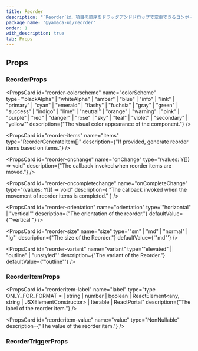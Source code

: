 ```yaml
---
title: Reorder
description: "`Reorder`は、項目の順序をドラッグアンドドロップで変更できるコンポーネントです。"
package_name: "@yamada-ui/reorder"
order: 1
with_description: true
tab: Props
---
```


## Props

### ReorderProps

<PropsCard id="reorder-about" name="about" type="string" />

<PropsCard id="reorder-accesskey" name="accessKey" type="string" />

<PropsCard
  id="reorder-aria-activedescendant"
  name="aria-activedescendant"
  type="string"
/>

<PropsCard id="reorder-aria-atomic" name="aria-atomic" type="Booleanish" />

<PropsCard
  id="reorder-aria-autocomplete"
  name="aria-autocomplete"
  type='"none" | "list" | "inline" | "both"'
/>

<PropsCard
  id="reorder-aria-braillelabel"
  name="aria-braillelabel"
  type="string"
/>

<PropsCard
  id="reorder-aria-brailleroledescription"
  name="aria-brailleroledescription"
  type="string"
/>

<PropsCard id="reorder-aria-busy" name="aria-busy" type="Booleanish" />

<PropsCard
  id="reorder-aria-checked"
  name="aria-checked"
  type='boolean | "true" | "false" | "mixed"'
/>

<PropsCard id="reorder-aria-colcount" name="aria-colcount" type="number" />

<PropsCard id="reorder-aria-colindex" name="aria-colindex" type="number" />

<PropsCard
  id="reorder-aria-colindextext"
  name="aria-colindextext"
  type="string"
/>

<PropsCard id="reorder-aria-colspan" name="aria-colspan" type="number" />

<PropsCard id="reorder-aria-controls" name="aria-controls" type="string" />

<PropsCard
  id="reorder-aria-current"
  name="aria-current"
  type='type ONLY_FOR_FORMAT =
  | boolean
  | "page"
  | "true"
  | "false"
  | "step"
  | "location"
  | "date"
  | "time"'
/>

<PropsCard
  id="reorder-aria-describedby"
  name="aria-describedby"
  type="string"
/>

<PropsCard
  id="reorder-aria-description"
  name="aria-description"
  type="string"
/>

<PropsCard id="reorder-aria-details" name="aria-details" type="string" />

<PropsCard id="reorder-aria-disabled" name="aria-disabled" type="Booleanish" />

<PropsCard
  id="reorder-aria-dropeffect"
  name="aria-dropeffect"
  type='"none" | "link" | "copy" | "execute" | "move" | "popup"'
/>

<PropsCard
  id="reorder-aria-errormessage"
  name="aria-errormessage"
  type="string"
/>

<PropsCard id="reorder-aria-expanded" name="aria-expanded" type="Booleanish" />

<PropsCard id="reorder-aria-flowto" name="aria-flowto" type="string" />

<PropsCard id="reorder-aria-grabbed" name="aria-grabbed" type="Booleanish" />

<PropsCard
  id="reorder-aria-haspopup"
  name="aria-haspopup"
  type='type ONLY_FOR_FORMAT =
  | boolean
  | "grid"
  | "true"
  | "false"
  | "dialog"
  | "listbox"
  | "menu"
  | "tree"'
/>

<PropsCard id="reorder-aria-hidden" name="aria-hidden" type="Booleanish" />

<PropsCard
  id="reorder-aria-invalid"
  name="aria-invalid"
  type='boolean | "true" | "false" | "grammar" | "spelling"'
/>

<PropsCard
  id="reorder-aria-keyshortcuts"
  name="aria-keyshortcuts"
  type="string"
/>

<PropsCard id="reorder-aria-label" name="aria-label" type="string" />

<PropsCard id="reorder-aria-labelledby" name="aria-labelledby" type="string" />

<PropsCard id="reorder-aria-level" name="aria-level" type="number" />

<PropsCard
  id="reorder-aria-live"
  name="aria-live"
  type='"off" | "assertive" | "polite"'
/>

<PropsCard id="reorder-aria-modal" name="aria-modal" type="Booleanish" />

<PropsCard
  id="reorder-aria-multiline"
  name="aria-multiline"
  type="Booleanish"
/>

<PropsCard
  id="reorder-aria-multiselectable"
  name="aria-multiselectable"
  type="Booleanish"
/>

<PropsCard
  id="reorder-aria-orientation"
  name="aria-orientation"
  type='"horizontal" | "vertical"'
/>

<PropsCard id="reorder-aria-owns" name="aria-owns" type="string" />

<PropsCard
  id="reorder-aria-placeholder"
  name="aria-placeholder"
  type="string"
/>

<PropsCard id="reorder-aria-posinset" name="aria-posinset" type="number" />

<PropsCard
  id="reorder-aria-pressed"
  name="aria-pressed"
  type='boolean | "true" | "false" | "mixed"'
/>

<PropsCard id="reorder-aria-readonly" name="aria-readonly" type="Booleanish" />

<PropsCard
  id="reorder-aria-relevant"
  name="aria-relevant"
  type='type ONLY_FOR_FORMAT =
  | "all"
  | "text"
  | "additions"
  | "additions removals"
  | "additions text"
  | "removals"
  | "removals additions"
  | "removals text"
  | "text additions"
  | "text removals"'
/>

<PropsCard id="reorder-aria-required" name="aria-required" type="Booleanish" />

<PropsCard
  id="reorder-aria-roledescription"
  name="aria-roledescription"
  type="string"
/>

<PropsCard id="reorder-aria-rowcount" name="aria-rowcount" type="number" />

<PropsCard id="reorder-aria-rowindex" name="aria-rowindex" type="number" />

<PropsCard
  id="reorder-aria-rowindextext"
  name="aria-rowindextext"
  type="string"
/>

<PropsCard id="reorder-aria-rowspan" name="aria-rowspan" type="number" />

<PropsCard id="reorder-aria-selected" name="aria-selected" type="Booleanish" />

<PropsCard id="reorder-aria-setsize" name="aria-setsize" type="number" />

<PropsCard
  id="reorder-aria-sort"
  name="aria-sort"
  type='"none" | "ascending" | "descending" | "other"'
/>

<PropsCard id="reorder-aria-valuemax" name="aria-valuemax" type="number" />

<PropsCard id="reorder-aria-valuemin" name="aria-valuemin" type="number" />

<PropsCard id="reorder-aria-valuenow" name="aria-valuenow" type="number" />

<PropsCard id="reorder-aria-valuetext" name="aria-valuetext" type="string" />

<PropsCard
  id="reorder-autocapitalize"
  name="autoCapitalize"
  type='type ONLY_FOR_FORMAT =
  | "off"
  | "none"
  | "on"
  | "sentences"
  | "words"
  | "characters"
  | (string & {})'
/>

<PropsCard id="reorder-autocorrect" name="autoCorrect" type="string" />

<PropsCard id="reorder-autofocus" name="autoFocus" type="boolean" />

<PropsCard id="reorder-autosave" name="autoSave" type="string" />

<PropsCard id="reorder-classname" name="className" type="string" />

<PropsCard id="reorder-color" name="color" type="string" />

<PropsCard
  id="reorder-colorscheme"
  name="colorScheme"
  type='"blackAlpha" | "whiteAlpha" | "amber" | "blue" | "info" | "link" | "primary" | "cyan" | "emerald" | "flashy" | "fuchsia" | "gray" | "green" | "success" | "indigo" | "lime" | "neutral" | "orange" | "warning" | "pink" | "purple" | "red" | "danger" | "rose" | "sky" | "teal" | "violet" | "secondary" | "yellow"'
  description={"The visual color appearance of the component."}
/>

<PropsCard id="reorder-content" name="content" type="string" />

<PropsCard
  id="reorder-contenteditable"
  name="contentEditable"
  type='"inherit" | Booleanish | "plaintext-only"'
/>

<PropsCard id="reorder-contextmenu" name="contextMenu" type="string" />

<PropsCard
  id="reorder-dangerouslysetinnerhtml"
  name="dangerouslySetInnerHTML"
  type="{ __html: string | TrustedHTML }"
/>

<PropsCard id="reorder-datatype" name="datatype" type="string" />

<PropsCard id="reorder-defaultchecked" name="defaultChecked" type="boolean" />

<PropsCard
  id="reorder-defaultvalue"
  name="defaultValue"
  type="string | number | readonly string[]"
/>

<PropsCard id="reorder-dir" name="dir" type="string" />

<PropsCard id="reorder-draggable" name="draggable" type="Booleanish" />

<PropsCard
  id="reorder-enterkeyhint"
  name="enterKeyHint"
  type='type ONLY_FOR_FORMAT =
  | "enter"
  | "done"
  | "go"
  | "next"
  | "previous"
  | "search"
  | "send"'
/>

<PropsCard id="reorder-hidden" name="hidden" type="boolean" />

<PropsCard id="reorder-id" name="id" type="string" />

<PropsCard id="reorder-inlist" name="inlist" type="any" />

<PropsCard
  id="reorder-inputmode"
  name="inputMode"
  type='type ONLY_FOR_FORMAT =
  | "text"
  | "none"
  | "search"
  | "tel"
  | "url"
  | "email"
  | "numeric"
  | "decimal"'
/>

<PropsCard id="reorder-is" name="is" type="string" />

<PropsCard id="reorder-itemid" name="itemID" type="string" />

<PropsCard id="reorder-itemprop" name="itemProp" type="string" />

<PropsCard id="reorder-itemref" name="itemRef" type="string" />

<PropsCard
  id="reorder-items"
  name="items"
  type="ReorderGenerateItem<string>[]"
  description={"If provided, generate reorder items based on items."}
/>

<PropsCard id="reorder-itemscope" name="itemScope" type="boolean" />

<PropsCard id="reorder-itemtype" name="itemType" type="string" />

<PropsCard id="reorder-key" name="key" type="Key" />

<PropsCard id="reorder-lang" name="lang" type="string" />

<PropsCard id="reorder-nonce" name="nonce" type="string" />

<PropsCard
  id="reorder-onabort"
  name="onAbort"
  type="ReactEventHandler<HTMLUListElement>"
/>

<PropsCard
  id="reorder-onabortcapture"
  name="onAbortCapture"
  type="ReactEventHandler<HTMLUListElement>"
/>

<PropsCard
  id="reorder-onanimationend"
  name="onAnimationEnd"
  type="AnimationEventHandler<HTMLUListElement>"
/>

<PropsCard
  id="reorder-onanimationendcapture"
  name="onAnimationEndCapture"
  type="AnimationEventHandler<HTMLUListElement>"
/>

<PropsCard
  id="reorder-onanimationiteration"
  name="onAnimationIteration"
  type="AnimationEventHandler<HTMLUListElement>"
/>

<PropsCard
  id="reorder-onanimationiterationcapture"
  name="onAnimationIterationCapture"
  type="AnimationEventHandler<HTMLUListElement>"
/>

<PropsCard
  id="reorder-onanimationstartcapture"
  name="onAnimationStartCapture"
  type="AnimationEventHandler<HTMLUListElement>"
/>

<PropsCard
  id="reorder-onauxclick"
  name="onAuxClick"
  type="MouseEventHandler<HTMLUListElement>"
/>

<PropsCard
  id="reorder-onauxclickcapture"
  name="onAuxClickCapture"
  type="MouseEventHandler<HTMLUListElement>"
/>

<PropsCard
  id="reorder-onbeforeinput"
  name="onBeforeInput"
  type="FormEventHandler<HTMLUListElement>"
/>

<PropsCard
  id="reorder-onbeforeinputcapture"
  name="onBeforeInputCapture"
  type="FormEventHandler<HTMLUListElement>"
/>

<PropsCard
  id="reorder-onblur"
  name="onBlur"
  type="FocusEventHandler<HTMLUListElement>"
/>

<PropsCard
  id="reorder-onblurcapture"
  name="onBlurCapture"
  type="FocusEventHandler<HTMLUListElement>"
/>

<PropsCard
  id="reorder-oncanplay"
  name="onCanPlay"
  type="ReactEventHandler<HTMLUListElement>"
/>

<PropsCard
  id="reorder-oncanplaycapture"
  name="onCanPlayCapture"
  type="ReactEventHandler<HTMLUListElement>"
/>

<PropsCard
  id="reorder-oncanplaythrough"
  name="onCanPlayThrough"
  type="ReactEventHandler<HTMLUListElement>"
/>

<PropsCard
  id="reorder-oncanplaythroughcapture"
  name="onCanPlayThroughCapture"
  type="ReactEventHandler<HTMLUListElement>"
/>

<PropsCard
  id="reorder-onchange"
  name="onChange"
  type="(values: Y[]) => void"
  description={"The callback invoked when reorder items are moved."}
/>

<PropsCard
  id="reorder-onchangecapture"
  name="onChangeCapture"
  type="FormEventHandler<HTMLUListElement>"
/>

<PropsCard
  id="reorder-onclick"
  name="onClick"
  type="MouseEventHandler<HTMLUListElement>"
/>

<PropsCard
  id="reorder-onclickcapture"
  name="onClickCapture"
  type="MouseEventHandler<HTMLUListElement>"
/>

<PropsCard
  id="reorder-oncompletechange"
  name="onCompleteChange"
  type="(values: Y[]) => void"
  description={
    "The callback invoked when the movement of reorder items is completed."
  }
/>

<PropsCard
  id="reorder-oncompositionend"
  name="onCompositionEnd"
  type="CompositionEventHandler<HTMLUListElement>"
/>

<PropsCard
  id="reorder-oncompositionendcapture"
  name="onCompositionEndCapture"
  type="CompositionEventHandler<HTMLUListElement>"
/>

<PropsCard
  id="reorder-oncompositionstart"
  name="onCompositionStart"
  type="CompositionEventHandler<HTMLUListElement>"
/>

<PropsCard
  id="reorder-oncompositionstartcapture"
  name="onCompositionStartCapture"
  type="CompositionEventHandler<HTMLUListElement>"
/>

<PropsCard
  id="reorder-oncompositionupdate"
  name="onCompositionUpdate"
  type="CompositionEventHandler<HTMLUListElement>"
/>

<PropsCard
  id="reorder-oncompositionupdatecapture"
  name="onCompositionUpdateCapture"
  type="CompositionEventHandler<HTMLUListElement>"
/>

<PropsCard
  id="reorder-oncontextmenu"
  name="onContextMenu"
  type="MouseEventHandler<HTMLUListElement>"
/>

<PropsCard
  id="reorder-oncontextmenucapture"
  name="onContextMenuCapture"
  type="MouseEventHandler<HTMLUListElement>"
/>

<PropsCard
  id="reorder-oncopy"
  name="onCopy"
  type="ClipboardEventHandler<HTMLUListElement>"
/>

<PropsCard
  id="reorder-oncopycapture"
  name="onCopyCapture"
  type="ClipboardEventHandler<HTMLUListElement>"
/>

<PropsCard
  id="reorder-oncut"
  name="onCut"
  type="ClipboardEventHandler<HTMLUListElement>"
/>

<PropsCard
  id="reorder-oncutcapture"
  name="onCutCapture"
  type="ClipboardEventHandler<HTMLUListElement>"
/>

<PropsCard
  id="reorder-ondoubleclick"
  name="onDoubleClick"
  type="MouseEventHandler<HTMLUListElement>"
/>

<PropsCard
  id="reorder-ondoubleclickcapture"
  name="onDoubleClickCapture"
  type="MouseEventHandler<HTMLUListElement>"
/>

<PropsCard
  id="reorder-ondragcapture"
  name="onDragCapture"
  type="DragEventHandler<HTMLUListElement>"
/>

<PropsCard
  id="reorder-ondragendcapture"
  name="onDragEndCapture"
  type="DragEventHandler<HTMLUListElement>"
/>

<PropsCard
  id="reorder-ondragenter"
  name="onDragEnter"
  type="DragEventHandler<HTMLUListElement>"
/>

<PropsCard
  id="reorder-ondragentercapture"
  name="onDragEnterCapture"
  type="DragEventHandler<HTMLUListElement>"
/>

<PropsCard
  id="reorder-ondragexit"
  name="onDragExit"
  type="DragEventHandler<HTMLUListElement>"
/>

<PropsCard
  id="reorder-ondragexitcapture"
  name="onDragExitCapture"
  type="DragEventHandler<HTMLUListElement>"
/>

<PropsCard
  id="reorder-ondragleave"
  name="onDragLeave"
  type="DragEventHandler<HTMLUListElement>"
/>

<PropsCard
  id="reorder-ondragleavecapture"
  name="onDragLeaveCapture"
  type="DragEventHandler<HTMLUListElement>"
/>

<PropsCard
  id="reorder-ondragover"
  name="onDragOver"
  type="DragEventHandler<HTMLUListElement>"
/>

<PropsCard
  id="reorder-ondragovercapture"
  name="onDragOverCapture"
  type="DragEventHandler<HTMLUListElement>"
/>

<PropsCard
  id="reorder-ondragstartcapture"
  name="onDragStartCapture"
  type="DragEventHandler<HTMLUListElement>"
/>

<PropsCard
  id="reorder-ondrop"
  name="onDrop"
  type="DragEventHandler<HTMLUListElement>"
/>

<PropsCard
  id="reorder-ondropcapture"
  name="onDropCapture"
  type="DragEventHandler<HTMLUListElement>"
/>

<PropsCard
  id="reorder-ondurationchange"
  name="onDurationChange"
  type="ReactEventHandler<HTMLUListElement>"
/>

<PropsCard
  id="reorder-ondurationchangecapture"
  name="onDurationChangeCapture"
  type="ReactEventHandler<HTMLUListElement>"
/>

<PropsCard
  id="reorder-onemptied"
  name="onEmptied"
  type="ReactEventHandler<HTMLUListElement>"
/>

<PropsCard
  id="reorder-onemptiedcapture"
  name="onEmptiedCapture"
  type="ReactEventHandler<HTMLUListElement>"
/>

<PropsCard
  id="reorder-onencrypted"
  name="onEncrypted"
  type="ReactEventHandler<HTMLUListElement>"
/>

<PropsCard
  id="reorder-onencryptedcapture"
  name="onEncryptedCapture"
  type="ReactEventHandler<HTMLUListElement>"
/>

<PropsCard
  id="reorder-onended"
  name="onEnded"
  type="ReactEventHandler<HTMLUListElement>"
/>

<PropsCard
  id="reorder-onendedcapture"
  name="onEndedCapture"
  type="ReactEventHandler<HTMLUListElement>"
/>

<PropsCard
  id="reorder-onerror"
  name="onError"
  type="ReactEventHandler<HTMLUListElement>"
/>

<PropsCard
  id="reorder-onerrorcapture"
  name="onErrorCapture"
  type="ReactEventHandler<HTMLUListElement>"
/>

<PropsCard
  id="reorder-onfocus"
  name="onFocus"
  type="FocusEventHandler<HTMLUListElement>"
/>

<PropsCard
  id="reorder-onfocuscapture"
  name="onFocusCapture"
  type="FocusEventHandler<HTMLUListElement>"
/>

<PropsCard
  id="reorder-ongotpointercapture"
  name="onGotPointerCapture"
  type="PointerEventHandler<HTMLUListElement>"
/>

<PropsCard
  id="reorder-ongotpointercapturecapture"
  name="onGotPointerCaptureCapture"
  type="PointerEventHandler<HTMLUListElement>"
/>

<PropsCard
  id="reorder-oninput"
  name="onInput"
  type="FormEventHandler<HTMLUListElement>"
/>

<PropsCard
  id="reorder-oninputcapture"
  name="onInputCapture"
  type="FormEventHandler<HTMLUListElement>"
/>

<PropsCard
  id="reorder-oninvalid"
  name="onInvalid"
  type="FormEventHandler<HTMLUListElement>"
/>

<PropsCard
  id="reorder-oninvalidcapture"
  name="onInvalidCapture"
  type="FormEventHandler<HTMLUListElement>"
/>

<PropsCard
  id="reorder-onkeydown"
  name="onKeyDown"
  type="KeyboardEventHandler<HTMLUListElement>"
/>

<PropsCard
  id="reorder-onkeydowncapture"
  name="onKeyDownCapture"
  type="KeyboardEventHandler<HTMLUListElement>"
/>

<PropsCard
  id="reorder-onkeypress"
  name="onKeyPress"
  type="KeyboardEventHandler<HTMLUListElement>"
/>

<PropsCard
  id="reorder-onkeypresscapture"
  name="onKeyPressCapture"
  type="KeyboardEventHandler<HTMLUListElement>"
/>

<PropsCard
  id="reorder-onkeyup"
  name="onKeyUp"
  type="KeyboardEventHandler<HTMLUListElement>"
/>

<PropsCard
  id="reorder-onkeyupcapture"
  name="onKeyUpCapture"
  type="KeyboardEventHandler<HTMLUListElement>"
/>

<PropsCard
  id="reorder-onload"
  name="onLoad"
  type="ReactEventHandler<HTMLUListElement>"
/>

<PropsCard
  id="reorder-onloadcapture"
  name="onLoadCapture"
  type="ReactEventHandler<HTMLUListElement>"
/>

<PropsCard
  id="reorder-onloadeddata"
  name="onLoadedData"
  type="ReactEventHandler<HTMLUListElement>"
/>

<PropsCard
  id="reorder-onloadeddatacapture"
  name="onLoadedDataCapture"
  type="ReactEventHandler<HTMLUListElement>"
/>

<PropsCard
  id="reorder-onloadedmetadata"
  name="onLoadedMetadata"
  type="ReactEventHandler<HTMLUListElement>"
/>

<PropsCard
  id="reorder-onloadedmetadatacapture"
  name="onLoadedMetadataCapture"
  type="ReactEventHandler<HTMLUListElement>"
/>

<PropsCard
  id="reorder-onloadstart"
  name="onLoadStart"
  type="ReactEventHandler<HTMLUListElement>"
/>

<PropsCard
  id="reorder-onloadstartcapture"
  name="onLoadStartCapture"
  type="ReactEventHandler<HTMLUListElement>"
/>

<PropsCard
  id="reorder-onlostpointercapture"
  name="onLostPointerCapture"
  type="PointerEventHandler<HTMLUListElement>"
/>

<PropsCard
  id="reorder-onlostpointercapturecapture"
  name="onLostPointerCaptureCapture"
  type="PointerEventHandler<HTMLUListElement>"
/>

<PropsCard
  id="reorder-onmousedown"
  name="onMouseDown"
  type="MouseEventHandler<HTMLUListElement>"
/>

<PropsCard
  id="reorder-onmousedowncapture"
  name="onMouseDownCapture"
  type="MouseEventHandler<HTMLUListElement>"
/>

<PropsCard
  id="reorder-onmouseenter"
  name="onMouseEnter"
  type="MouseEventHandler<HTMLUListElement>"
/>

<PropsCard
  id="reorder-onmouseleave"
  name="onMouseLeave"
  type="MouseEventHandler<HTMLUListElement>"
/>

<PropsCard
  id="reorder-onmousemove"
  name="onMouseMove"
  type="MouseEventHandler<HTMLUListElement>"
/>

<PropsCard
  id="reorder-onmousemovecapture"
  name="onMouseMoveCapture"
  type="MouseEventHandler<HTMLUListElement>"
/>

<PropsCard
  id="reorder-onmouseout"
  name="onMouseOut"
  type="MouseEventHandler<HTMLUListElement>"
/>

<PropsCard
  id="reorder-onmouseoutcapture"
  name="onMouseOutCapture"
  type="MouseEventHandler<HTMLUListElement>"
/>

<PropsCard
  id="reorder-onmouseover"
  name="onMouseOver"
  type="MouseEventHandler<HTMLUListElement>"
/>

<PropsCard
  id="reorder-onmouseovercapture"
  name="onMouseOverCapture"
  type="MouseEventHandler<HTMLUListElement>"
/>

<PropsCard
  id="reorder-onmouseup"
  name="onMouseUp"
  type="MouseEventHandler<HTMLUListElement>"
/>

<PropsCard
  id="reorder-onmouseupcapture"
  name="onMouseUpCapture"
  type="MouseEventHandler<HTMLUListElement>"
/>

<PropsCard
  id="reorder-onpaste"
  name="onPaste"
  type="ClipboardEventHandler<HTMLUListElement>"
/>

<PropsCard
  id="reorder-onpastecapture"
  name="onPasteCapture"
  type="ClipboardEventHandler<HTMLUListElement>"
/>

<PropsCard
  id="reorder-onpause"
  name="onPause"
  type="ReactEventHandler<HTMLUListElement>"
/>

<PropsCard
  id="reorder-onpausecapture"
  name="onPauseCapture"
  type="ReactEventHandler<HTMLUListElement>"
/>

<PropsCard
  id="reorder-onplay"
  name="onPlay"
  type="ReactEventHandler<HTMLUListElement>"
/>

<PropsCard
  id="reorder-onplaycapture"
  name="onPlayCapture"
  type="ReactEventHandler<HTMLUListElement>"
/>

<PropsCard
  id="reorder-onplaying"
  name="onPlaying"
  type="ReactEventHandler<HTMLUListElement>"
/>

<PropsCard
  id="reorder-onplayingcapture"
  name="onPlayingCapture"
  type="ReactEventHandler<HTMLUListElement>"
/>

<PropsCard
  id="reorder-onpointercancel"
  name="onPointerCancel"
  type="PointerEventHandler<HTMLUListElement>"
/>

<PropsCard
  id="reorder-onpointercancelcapture"
  name="onPointerCancelCapture"
  type="PointerEventHandler<HTMLUListElement>"
/>

<PropsCard
  id="reorder-onpointerdown"
  name="onPointerDown"
  type="PointerEventHandler<HTMLUListElement>"
/>

<PropsCard
  id="reorder-onpointerdowncapture"
  name="onPointerDownCapture"
  type="PointerEventHandler<HTMLUListElement>"
/>

<PropsCard
  id="reorder-onpointerenter"
  name="onPointerEnter"
  type="PointerEventHandler<HTMLUListElement>"
/>

<PropsCard
  id="reorder-onpointerleave"
  name="onPointerLeave"
  type="PointerEventHandler<HTMLUListElement>"
/>

<PropsCard
  id="reorder-onpointermove"
  name="onPointerMove"
  type="PointerEventHandler<HTMLUListElement>"
/>

<PropsCard
  id="reorder-onpointermovecapture"
  name="onPointerMoveCapture"
  type="PointerEventHandler<HTMLUListElement>"
/>

<PropsCard
  id="reorder-onpointerout"
  name="onPointerOut"
  type="PointerEventHandler<HTMLUListElement>"
/>

<PropsCard
  id="reorder-onpointeroutcapture"
  name="onPointerOutCapture"
  type="PointerEventHandler<HTMLUListElement>"
/>

<PropsCard
  id="reorder-onpointerover"
  name="onPointerOver"
  type="PointerEventHandler<HTMLUListElement>"
/>

<PropsCard
  id="reorder-onpointerovercapture"
  name="onPointerOverCapture"
  type="PointerEventHandler<HTMLUListElement>"
/>

<PropsCard
  id="reorder-onpointerup"
  name="onPointerUp"
  type="PointerEventHandler<HTMLUListElement>"
/>

<PropsCard
  id="reorder-onpointerupcapture"
  name="onPointerUpCapture"
  type="PointerEventHandler<HTMLUListElement>"
/>

<PropsCard
  id="reorder-onprogress"
  name="onProgress"
  type="ReactEventHandler<HTMLUListElement>"
/>

<PropsCard
  id="reorder-onprogresscapture"
  name="onProgressCapture"
  type="ReactEventHandler<HTMLUListElement>"
/>

<PropsCard
  id="reorder-onratechange"
  name="onRateChange"
  type="ReactEventHandler<HTMLUListElement>"
/>

<PropsCard
  id="reorder-onratechangecapture"
  name="onRateChangeCapture"
  type="ReactEventHandler<HTMLUListElement>"
/>

<PropsCard
  id="reorder-onreset"
  name="onReset"
  type="FormEventHandler<HTMLUListElement>"
/>

<PropsCard
  id="reorder-onresetcapture"
  name="onResetCapture"
  type="FormEventHandler<HTMLUListElement>"
/>

<PropsCard
  id="reorder-onresize"
  name="onResize"
  type="ReactEventHandler<HTMLUListElement>"
/>

<PropsCard
  id="reorder-onresizecapture"
  name="onResizeCapture"
  type="ReactEventHandler<HTMLUListElement>"
/>

<PropsCard
  id="reorder-onscroll"
  name="onScroll"
  type="UIEventHandler<HTMLUListElement>"
/>

<PropsCard
  id="reorder-onscrollcapture"
  name="onScrollCapture"
  type="UIEventHandler<HTMLUListElement>"
/>

<PropsCard
  id="reorder-onseeked"
  name="onSeeked"
  type="ReactEventHandler<HTMLUListElement>"
/>

<PropsCard
  id="reorder-onseekedcapture"
  name="onSeekedCapture"
  type="ReactEventHandler<HTMLUListElement>"
/>

<PropsCard
  id="reorder-onseeking"
  name="onSeeking"
  type="ReactEventHandler<HTMLUListElement>"
/>

<PropsCard
  id="reorder-onseekingcapture"
  name="onSeekingCapture"
  type="ReactEventHandler<HTMLUListElement>"
/>

<PropsCard
  id="reorder-onselect"
  name="onSelect"
  type="ReactEventHandler<HTMLUListElement>"
/>

<PropsCard
  id="reorder-onselectcapture"
  name="onSelectCapture"
  type="ReactEventHandler<HTMLUListElement>"
/>

<PropsCard
  id="reorder-onstalled"
  name="onStalled"
  type="ReactEventHandler<HTMLUListElement>"
/>

<PropsCard
  id="reorder-onstalledcapture"
  name="onStalledCapture"
  type="ReactEventHandler<HTMLUListElement>"
/>

<PropsCard
  id="reorder-onsubmit"
  name="onSubmit"
  type="FormEventHandler<HTMLUListElement>"
/>

<PropsCard
  id="reorder-onsubmitcapture"
  name="onSubmitCapture"
  type="FormEventHandler<HTMLUListElement>"
/>

<PropsCard
  id="reorder-onsuspend"
  name="onSuspend"
  type="ReactEventHandler<HTMLUListElement>"
/>

<PropsCard
  id="reorder-onsuspendcapture"
  name="onSuspendCapture"
  type="ReactEventHandler<HTMLUListElement>"
/>

<PropsCard
  id="reorder-ontimeupdate"
  name="onTimeUpdate"
  type="ReactEventHandler<HTMLUListElement>"
/>

<PropsCard
  id="reorder-ontimeupdatecapture"
  name="onTimeUpdateCapture"
  type="ReactEventHandler<HTMLUListElement>"
/>

<PropsCard
  id="reorder-ontouchcancel"
  name="onTouchCancel"
  type="TouchEventHandler<HTMLUListElement>"
/>

<PropsCard
  id="reorder-ontouchcancelcapture"
  name="onTouchCancelCapture"
  type="TouchEventHandler<HTMLUListElement>"
/>

<PropsCard
  id="reorder-ontouchend"
  name="onTouchEnd"
  type="TouchEventHandler<HTMLUListElement>"
/>

<PropsCard
  id="reorder-ontouchendcapture"
  name="onTouchEndCapture"
  type="TouchEventHandler<HTMLUListElement>"
/>

<PropsCard
  id="reorder-ontouchmove"
  name="onTouchMove"
  type="TouchEventHandler<HTMLUListElement>"
/>

<PropsCard
  id="reorder-ontouchmovecapture"
  name="onTouchMoveCapture"
  type="TouchEventHandler<HTMLUListElement>"
/>

<PropsCard
  id="reorder-ontouchstart"
  name="onTouchStart"
  type="TouchEventHandler<HTMLUListElement>"
/>

<PropsCard
  id="reorder-ontouchstartcapture"
  name="onTouchStartCapture"
  type="TouchEventHandler<HTMLUListElement>"
/>

<PropsCard
  id="reorder-ontransitionend"
  name="onTransitionEnd"
  type="TransitionEventHandler<HTMLUListElement>"
/>

<PropsCard
  id="reorder-ontransitionendcapture"
  name="onTransitionEndCapture"
  type="TransitionEventHandler<HTMLUListElement>"
/>

<PropsCard
  id="reorder-onvolumechange"
  name="onVolumeChange"
  type="ReactEventHandler<HTMLUListElement>"
/>

<PropsCard
  id="reorder-onvolumechangecapture"
  name="onVolumeChangeCapture"
  type="ReactEventHandler<HTMLUListElement>"
/>

<PropsCard
  id="reorder-onwaiting"
  name="onWaiting"
  type="ReactEventHandler<HTMLUListElement>"
/>

<PropsCard
  id="reorder-onwaitingcapture"
  name="onWaitingCapture"
  type="ReactEventHandler<HTMLUListElement>"
/>

<PropsCard
  id="reorder-onwheel"
  name="onWheel"
  type="WheelEventHandler<HTMLUListElement>"
/>

<PropsCard
  id="reorder-onwheelcapture"
  name="onWheelCapture"
  type="WheelEventHandler<HTMLUListElement>"
/>

<PropsCard
  id="reorder-orientation"
  name="orientation"
  type='"horizontal" | "vertical"'
  description={"The orientation of the reorder."}
  defaultValue={"'vertical'"}
/>

<PropsCard id="reorder-prefix" name="prefix" type="string" />

<PropsCard id="reorder-property" name="property" type="string" />

<PropsCard id="reorder-radiogroup" name="radioGroup" type="string" />

<PropsCard
  id="reorder-ref"
  name="ref"
  type="type ONLY_FOR_FORMAT =
  | string
  | ((instance: HTMLUListElement | null) => void)
  | RefObject<HTMLUListElement>"
/>

<PropsCard id="reorder-rel" name="rel" type="string" />

<PropsCard id="reorder-resource" name="resource" type="string" />

<PropsCard id="reorder-results" name="results" type="number" />

<PropsCard id="reorder-rev" name="rev" type="string" />

<PropsCard id="reorder-role" name="role" type="AriaRole" />

<PropsCard id="reorder-security" name="security" type="string" />

<PropsCard
  id="reorder-size"
  name="size"
  type='"sm" | "md" | "normal" | "lg"'
  description={"The size of the Reorder."}
  defaultValue={'"md"'}
/>

<PropsCard id="reorder-slot" name="slot" type="string" />

<PropsCard id="reorder-spellcheck" name="spellCheck" type="Booleanish" />

<PropsCard
  id="reorder-suppresscontenteditablewarning"
  name="suppressContentEditableWarning"
  type="boolean"
/>

<PropsCard
  id="reorder-suppresshydrationwarning"
  name="suppressHydrationWarning"
  type="boolean"
/>

<PropsCard id="reorder-tabindex" name="tabIndex" type="number" />

<PropsCard id="reorder-title" name="title" type="string" />

<PropsCard id="reorder-translate" name="translate" type='"yes" | "no"' />

<PropsCard id="reorder-typeof" name="typeof" type="string" />

<PropsCard id="reorder-unselectable" name="unselectable" type='"off" | "on"' />

<PropsCard
  id="reorder-variant"
  name="variant"
  type='"elevated" | "outline" | "unstyled"'
  description={"The variant of the Reorder."}
  defaultValue={'"outline"'}
/>

<PropsCard id="reorder-vocab" name="vocab" type="string" />

### ReorderItemProps

<PropsCard id="reorderitem-about" name="about" type="string" />

<PropsCard id="reorderitem-accesskey" name="accessKey" type="string" />

<PropsCard
  id="reorderitem-aria-activedescendant"
  name="aria-activedescendant"
  type="string"
/>

<PropsCard id="reorderitem-aria-atomic" name="aria-atomic" type="Booleanish" />

<PropsCard
  id="reorderitem-aria-autocomplete"
  name="aria-autocomplete"
  type='"none" | "list" | "inline" | "both"'
/>

<PropsCard
  id="reorderitem-aria-braillelabel"
  name="aria-braillelabel"
  type="string"
/>

<PropsCard
  id="reorderitem-aria-brailleroledescription"
  name="aria-brailleroledescription"
  type="string"
/>

<PropsCard id="reorderitem-aria-busy" name="aria-busy" type="Booleanish" />

<PropsCard
  id="reorderitem-aria-checked"
  name="aria-checked"
  type='boolean | "true" | "false" | "mixed"'
/>

<PropsCard id="reorderitem-aria-colcount" name="aria-colcount" type="number" />

<PropsCard id="reorderitem-aria-colindex" name="aria-colindex" type="number" />

<PropsCard
  id="reorderitem-aria-colindextext"
  name="aria-colindextext"
  type="string"
/>

<PropsCard id="reorderitem-aria-colspan" name="aria-colspan" type="number" />

<PropsCard id="reorderitem-aria-controls" name="aria-controls" type="string" />

<PropsCard
  id="reorderitem-aria-current"
  name="aria-current"
  type='type ONLY_FOR_FORMAT =
  | boolean
  | "page"
  | "true"
  | "false"
  | "step"
  | "location"
  | "date"
  | "time"'
/>

<PropsCard
  id="reorderitem-aria-describedby"
  name="aria-describedby"
  type="string"
/>

<PropsCard
  id="reorderitem-aria-description"
  name="aria-description"
  type="string"
/>

<PropsCard id="reorderitem-aria-details" name="aria-details" type="string" />

<PropsCard
  id="reorderitem-aria-disabled"
  name="aria-disabled"
  type="Booleanish"
/>

<PropsCard
  id="reorderitem-aria-dropeffect"
  name="aria-dropeffect"
  type='"none" | "link" | "copy" | "execute" | "move" | "popup"'
/>

<PropsCard
  id="reorderitem-aria-errormessage"
  name="aria-errormessage"
  type="string"
/>

<PropsCard
  id="reorderitem-aria-expanded"
  name="aria-expanded"
  type="Booleanish"
/>

<PropsCard id="reorderitem-aria-flowto" name="aria-flowto" type="string" />

<PropsCard
  id="reorderitem-aria-grabbed"
  name="aria-grabbed"
  type="Booleanish"
/>

<PropsCard
  id="reorderitem-aria-haspopup"
  name="aria-haspopup"
  type='type ONLY_FOR_FORMAT =
  | boolean
  | "grid"
  | "true"
  | "false"
  | "dialog"
  | "listbox"
  | "menu"
  | "tree"'
/>

<PropsCard id="reorderitem-aria-hidden" name="aria-hidden" type="Booleanish" />

<PropsCard
  id="reorderitem-aria-invalid"
  name="aria-invalid"
  type='boolean | "true" | "false" | "grammar" | "spelling"'
/>

<PropsCard
  id="reorderitem-aria-keyshortcuts"
  name="aria-keyshortcuts"
  type="string"
/>

<PropsCard id="reorderitem-aria-label" name="aria-label" type="string" />

<PropsCard
  id="reorderitem-aria-labelledby"
  name="aria-labelledby"
  type="string"
/>

<PropsCard id="reorderitem-aria-level" name="aria-level" type="number" />

<PropsCard
  id="reorderitem-aria-live"
  name="aria-live"
  type='"off" | "assertive" | "polite"'
/>

<PropsCard id="reorderitem-aria-modal" name="aria-modal" type="Booleanish" />

<PropsCard
  id="reorderitem-aria-multiline"
  name="aria-multiline"
  type="Booleanish"
/>

<PropsCard
  id="reorderitem-aria-multiselectable"
  name="aria-multiselectable"
  type="Booleanish"
/>

<PropsCard
  id="reorderitem-aria-orientation"
  name="aria-orientation"
  type='"horizontal" | "vertical"'
/>

<PropsCard id="reorderitem-aria-owns" name="aria-owns" type="string" />

<PropsCard
  id="reorderitem-aria-placeholder"
  name="aria-placeholder"
  type="string"
/>

<PropsCard id="reorderitem-aria-posinset" name="aria-posinset" type="number" />

<PropsCard
  id="reorderitem-aria-pressed"
  name="aria-pressed"
  type='boolean | "true" | "false" | "mixed"'
/>

<PropsCard
  id="reorderitem-aria-readonly"
  name="aria-readonly"
  type="Booleanish"
/>

<PropsCard
  id="reorderitem-aria-relevant"
  name="aria-relevant"
  type='type ONLY_FOR_FORMAT =
  | "all"
  | "text"
  | "additions"
  | "additions removals"
  | "additions text"
  | "removals"
  | "removals additions"
  | "removals text"
  | "text additions"
  | "text removals"'
/>

<PropsCard
  id="reorderitem-aria-required"
  name="aria-required"
  type="Booleanish"
/>

<PropsCard
  id="reorderitem-aria-roledescription"
  name="aria-roledescription"
  type="string"
/>

<PropsCard id="reorderitem-aria-rowcount" name="aria-rowcount" type="number" />

<PropsCard id="reorderitem-aria-rowindex" name="aria-rowindex" type="number" />

<PropsCard
  id="reorderitem-aria-rowindextext"
  name="aria-rowindextext"
  type="string"
/>

<PropsCard id="reorderitem-aria-rowspan" name="aria-rowspan" type="number" />

<PropsCard
  id="reorderitem-aria-selected"
  name="aria-selected"
  type="Booleanish"
/>

<PropsCard id="reorderitem-aria-setsize" name="aria-setsize" type="number" />

<PropsCard
  id="reorderitem-aria-sort"
  name="aria-sort"
  type='"none" | "ascending" | "descending" | "other"'
/>

<PropsCard id="reorderitem-aria-valuemax" name="aria-valuemax" type="number" />

<PropsCard id="reorderitem-aria-valuemin" name="aria-valuemin" type="number" />

<PropsCard id="reorderitem-aria-valuenow" name="aria-valuenow" type="number" />

<PropsCard
  id="reorderitem-aria-valuetext"
  name="aria-valuetext"
  type="string"
/>

<PropsCard
  id="reorderitem-autocapitalize"
  name="autoCapitalize"
  type='type ONLY_FOR_FORMAT =
  | "off"
  | "none"
  | "on"
  | "sentences"
  | "words"
  | "characters"
  | (string & {})'
/>

<PropsCard id="reorderitem-autocorrect" name="autoCorrect" type="string" />

<PropsCard id="reorderitem-autofocus" name="autoFocus" type="boolean" />

<PropsCard id="reorderitem-autosave" name="autoSave" type="string" />

<PropsCard id="reorderitem-classname" name="className" type="string" />

<PropsCard id="reorderitem-color" name="color" type="string" />

<PropsCard id="reorderitem-content" name="content" type="string" />

<PropsCard
  id="reorderitem-contenteditable"
  name="contentEditable"
  type='"inherit" | Booleanish | "plaintext-only"'
/>

<PropsCard id="reorderitem-contextmenu" name="contextMenu" type="string" />

<PropsCard
  id="reorderitem-dangerouslysetinnerhtml"
  name="dangerouslySetInnerHTML"
  type="{ __html: string | TrustedHTML }"
/>

<PropsCard id="reorderitem-datatype" name="datatype" type="string" />

<PropsCard
  id="reorderitem-defaultchecked"
  name="defaultChecked"
  type="boolean"
/>

<PropsCard
  id="reorderitem-defaultvalue"
  name="defaultValue"
  type="string | number | readonly string[]"
/>

<PropsCard id="reorderitem-dir" name="dir" type="string" />

<PropsCard id="reorderitem-draggable" name="draggable" type="Booleanish" />

<PropsCard
  id="reorderitem-enterkeyhint"
  name="enterKeyHint"
  type='type ONLY_FOR_FORMAT =
  | "enter"
  | "done"
  | "go"
  | "next"
  | "previous"
  | "search"
  | "send"'
/>

<PropsCard id="reorderitem-hidden" name="hidden" type="boolean" />

<PropsCard id="reorderitem-id" name="id" type="string" />

<PropsCard id="reorderitem-inlist" name="inlist" type="any" />

<PropsCard
  id="reorderitem-inputmode"
  name="inputMode"
  type='type ONLY_FOR_FORMAT =
  | "text"
  | "none"
  | "search"
  | "tel"
  | "url"
  | "email"
  | "numeric"
  | "decimal"'
/>

<PropsCard id="reorderitem-is" name="is" type="string" />

<PropsCard id="reorderitem-itemid" name="itemID" type="string" />

<PropsCard id="reorderitem-itemprop" name="itemProp" type="string" />

<PropsCard id="reorderitem-itemref" name="itemRef" type="string" />

<PropsCard id="reorderitem-itemscope" name="itemScope" type="boolean" />

<PropsCard id="reorderitem-itemtype" name="itemType" type="string" />

<PropsCard id="reorderitem-key" name="key" type="Key" />

<PropsCard
  id="reorderitem-label"
  name="label"
  type="type ONLY_FOR_FORMAT =
  | string
  | number
  | boolean
  | ReactElement<any, string | JSXElementConstructor<any>>
  | Iterable<ReactNode>
  | ReactPortal"
  description={"The label of the reorder item."}
/>

<PropsCard id="reorderitem-lang" name="lang" type="string" />

<PropsCard id="reorderitem-nonce" name="nonce" type="string" />

<PropsCard
  id="reorderitem-onabort"
  name="onAbort"
  type="ReactEventHandler<HTMLLIElement>"
/>

<PropsCard
  id="reorderitem-onabortcapture"
  name="onAbortCapture"
  type="ReactEventHandler<HTMLLIElement>"
/>

<PropsCard
  id="reorderitem-onanimationend"
  name="onAnimationEnd"
  type="AnimationEventHandler<HTMLLIElement>"
/>

<PropsCard
  id="reorderitem-onanimationendcapture"
  name="onAnimationEndCapture"
  type="AnimationEventHandler<HTMLLIElement>"
/>

<PropsCard
  id="reorderitem-onanimationiteration"
  name="onAnimationIteration"
  type="AnimationEventHandler<HTMLLIElement>"
/>

<PropsCard
  id="reorderitem-onanimationiterationcapture"
  name="onAnimationIterationCapture"
  type="AnimationEventHandler<HTMLLIElement>"
/>

<PropsCard
  id="reorderitem-onanimationstartcapture"
  name="onAnimationStartCapture"
  type="AnimationEventHandler<HTMLLIElement>"
/>

<PropsCard
  id="reorderitem-onauxclick"
  name="onAuxClick"
  type="MouseEventHandler<HTMLLIElement>"
/>

<PropsCard
  id="reorderitem-onauxclickcapture"
  name="onAuxClickCapture"
  type="MouseEventHandler<HTMLLIElement>"
/>

<PropsCard
  id="reorderitem-onbeforeinput"
  name="onBeforeInput"
  type="FormEventHandler<HTMLLIElement>"
/>

<PropsCard
  id="reorderitem-onbeforeinputcapture"
  name="onBeforeInputCapture"
  type="FormEventHandler<HTMLLIElement>"
/>

<PropsCard
  id="reorderitem-onblur"
  name="onBlur"
  type="FocusEventHandler<HTMLLIElement>"
/>

<PropsCard
  id="reorderitem-onblurcapture"
  name="onBlurCapture"
  type="FocusEventHandler<HTMLLIElement>"
/>

<PropsCard
  id="reorderitem-oncanplay"
  name="onCanPlay"
  type="ReactEventHandler<HTMLLIElement>"
/>

<PropsCard
  id="reorderitem-oncanplaycapture"
  name="onCanPlayCapture"
  type="ReactEventHandler<HTMLLIElement>"
/>

<PropsCard
  id="reorderitem-oncanplaythrough"
  name="onCanPlayThrough"
  type="ReactEventHandler<HTMLLIElement>"
/>

<PropsCard
  id="reorderitem-oncanplaythroughcapture"
  name="onCanPlayThroughCapture"
  type="ReactEventHandler<HTMLLIElement>"
/>

<PropsCard
  id="reorderitem-onchange"
  name="onChange"
  type="FormEventHandler<HTMLLIElement>"
/>

<PropsCard
  id="reorderitem-onchangecapture"
  name="onChangeCapture"
  type="FormEventHandler<HTMLLIElement>"
/>

<PropsCard
  id="reorderitem-onclick"
  name="onClick"
  type="MouseEventHandler<HTMLLIElement>"
/>

<PropsCard
  id="reorderitem-onclickcapture"
  name="onClickCapture"
  type="MouseEventHandler<HTMLLIElement>"
/>

<PropsCard
  id="reorderitem-oncompositionend"
  name="onCompositionEnd"
  type="CompositionEventHandler<HTMLLIElement>"
/>

<PropsCard
  id="reorderitem-oncompositionendcapture"
  name="onCompositionEndCapture"
  type="CompositionEventHandler<HTMLLIElement>"
/>

<PropsCard
  id="reorderitem-oncompositionstart"
  name="onCompositionStart"
  type="CompositionEventHandler<HTMLLIElement>"
/>

<PropsCard
  id="reorderitem-oncompositionstartcapture"
  name="onCompositionStartCapture"
  type="CompositionEventHandler<HTMLLIElement>"
/>

<PropsCard
  id="reorderitem-oncompositionupdate"
  name="onCompositionUpdate"
  type="CompositionEventHandler<HTMLLIElement>"
/>

<PropsCard
  id="reorderitem-oncompositionupdatecapture"
  name="onCompositionUpdateCapture"
  type="CompositionEventHandler<HTMLLIElement>"
/>

<PropsCard
  id="reorderitem-oncontextmenu"
  name="onContextMenu"
  type="MouseEventHandler<HTMLLIElement>"
/>

<PropsCard
  id="reorderitem-oncontextmenucapture"
  name="onContextMenuCapture"
  type="MouseEventHandler<HTMLLIElement>"
/>

<PropsCard
  id="reorderitem-oncopy"
  name="onCopy"
  type="ClipboardEventHandler<HTMLLIElement>"
/>

<PropsCard
  id="reorderitem-oncopycapture"
  name="onCopyCapture"
  type="ClipboardEventHandler<HTMLLIElement>"
/>

<PropsCard
  id="reorderitem-oncut"
  name="onCut"
  type="ClipboardEventHandler<HTMLLIElement>"
/>

<PropsCard
  id="reorderitem-oncutcapture"
  name="onCutCapture"
  type="ClipboardEventHandler<HTMLLIElement>"
/>

<PropsCard
  id="reorderitem-ondoubleclick"
  name="onDoubleClick"
  type="MouseEventHandler<HTMLLIElement>"
/>

<PropsCard
  id="reorderitem-ondoubleclickcapture"
  name="onDoubleClickCapture"
  type="MouseEventHandler<HTMLLIElement>"
/>

<PropsCard
  id="reorderitem-ondragcapture"
  name="onDragCapture"
  type="DragEventHandler<HTMLLIElement>"
/>

<PropsCard
  id="reorderitem-ondragendcapture"
  name="onDragEndCapture"
  type="DragEventHandler<HTMLLIElement>"
/>

<PropsCard
  id="reorderitem-ondragenter"
  name="onDragEnter"
  type="DragEventHandler<HTMLLIElement>"
/>

<PropsCard
  id="reorderitem-ondragentercapture"
  name="onDragEnterCapture"
  type="DragEventHandler<HTMLLIElement>"
/>

<PropsCard
  id="reorderitem-ondragexit"
  name="onDragExit"
  type="DragEventHandler<HTMLLIElement>"
/>

<PropsCard
  id="reorderitem-ondragexitcapture"
  name="onDragExitCapture"
  type="DragEventHandler<HTMLLIElement>"
/>

<PropsCard
  id="reorderitem-ondragleave"
  name="onDragLeave"
  type="DragEventHandler<HTMLLIElement>"
/>

<PropsCard
  id="reorderitem-ondragleavecapture"
  name="onDragLeaveCapture"
  type="DragEventHandler<HTMLLIElement>"
/>

<PropsCard
  id="reorderitem-ondragover"
  name="onDragOver"
  type="DragEventHandler<HTMLLIElement>"
/>

<PropsCard
  id="reorderitem-ondragovercapture"
  name="onDragOverCapture"
  type="DragEventHandler<HTMLLIElement>"
/>

<PropsCard
  id="reorderitem-ondragstartcapture"
  name="onDragStartCapture"
  type="DragEventHandler<HTMLLIElement>"
/>

<PropsCard
  id="reorderitem-ondrop"
  name="onDrop"
  type="DragEventHandler<HTMLLIElement>"
/>

<PropsCard
  id="reorderitem-ondropcapture"
  name="onDropCapture"
  type="DragEventHandler<HTMLLIElement>"
/>

<PropsCard
  id="reorderitem-ondurationchange"
  name="onDurationChange"
  type="ReactEventHandler<HTMLLIElement>"
/>

<PropsCard
  id="reorderitem-ondurationchangecapture"
  name="onDurationChangeCapture"
  type="ReactEventHandler<HTMLLIElement>"
/>

<PropsCard
  id="reorderitem-onemptied"
  name="onEmptied"
  type="ReactEventHandler<HTMLLIElement>"
/>

<PropsCard
  id="reorderitem-onemptiedcapture"
  name="onEmptiedCapture"
  type="ReactEventHandler<HTMLLIElement>"
/>

<PropsCard
  id="reorderitem-onencrypted"
  name="onEncrypted"
  type="ReactEventHandler<HTMLLIElement>"
/>

<PropsCard
  id="reorderitem-onencryptedcapture"
  name="onEncryptedCapture"
  type="ReactEventHandler<HTMLLIElement>"
/>

<PropsCard
  id="reorderitem-onended"
  name="onEnded"
  type="ReactEventHandler<HTMLLIElement>"
/>

<PropsCard
  id="reorderitem-onendedcapture"
  name="onEndedCapture"
  type="ReactEventHandler<HTMLLIElement>"
/>

<PropsCard
  id="reorderitem-onerror"
  name="onError"
  type="ReactEventHandler<HTMLLIElement>"
/>

<PropsCard
  id="reorderitem-onerrorcapture"
  name="onErrorCapture"
  type="ReactEventHandler<HTMLLIElement>"
/>

<PropsCard
  id="reorderitem-onfocus"
  name="onFocus"
  type="FocusEventHandler<HTMLLIElement>"
/>

<PropsCard
  id="reorderitem-onfocuscapture"
  name="onFocusCapture"
  type="FocusEventHandler<HTMLLIElement>"
/>

<PropsCard
  id="reorderitem-ongotpointercapture"
  name="onGotPointerCapture"
  type="PointerEventHandler<HTMLLIElement>"
/>

<PropsCard
  id="reorderitem-ongotpointercapturecapture"
  name="onGotPointerCaptureCapture"
  type="PointerEventHandler<HTMLLIElement>"
/>

<PropsCard
  id="reorderitem-oninput"
  name="onInput"
  type="FormEventHandler<HTMLLIElement>"
/>

<PropsCard
  id="reorderitem-oninputcapture"
  name="onInputCapture"
  type="FormEventHandler<HTMLLIElement>"
/>

<PropsCard
  id="reorderitem-oninvalid"
  name="onInvalid"
  type="FormEventHandler<HTMLLIElement>"
/>

<PropsCard
  id="reorderitem-oninvalidcapture"
  name="onInvalidCapture"
  type="FormEventHandler<HTMLLIElement>"
/>

<PropsCard
  id="reorderitem-onkeydown"
  name="onKeyDown"
  type="KeyboardEventHandler<HTMLLIElement>"
/>

<PropsCard
  id="reorderitem-onkeydowncapture"
  name="onKeyDownCapture"
  type="KeyboardEventHandler<HTMLLIElement>"
/>

<PropsCard
  id="reorderitem-onkeypress"
  name="onKeyPress"
  type="KeyboardEventHandler<HTMLLIElement>"
/>

<PropsCard
  id="reorderitem-onkeypresscapture"
  name="onKeyPressCapture"
  type="KeyboardEventHandler<HTMLLIElement>"
/>

<PropsCard
  id="reorderitem-onkeyup"
  name="onKeyUp"
  type="KeyboardEventHandler<HTMLLIElement>"
/>

<PropsCard
  id="reorderitem-onkeyupcapture"
  name="onKeyUpCapture"
  type="KeyboardEventHandler<HTMLLIElement>"
/>

<PropsCard
  id="reorderitem-onload"
  name="onLoad"
  type="ReactEventHandler<HTMLLIElement>"
/>

<PropsCard
  id="reorderitem-onloadcapture"
  name="onLoadCapture"
  type="ReactEventHandler<HTMLLIElement>"
/>

<PropsCard
  id="reorderitem-onloadeddata"
  name="onLoadedData"
  type="ReactEventHandler<HTMLLIElement>"
/>

<PropsCard
  id="reorderitem-onloadeddatacapture"
  name="onLoadedDataCapture"
  type="ReactEventHandler<HTMLLIElement>"
/>

<PropsCard
  id="reorderitem-onloadedmetadata"
  name="onLoadedMetadata"
  type="ReactEventHandler<HTMLLIElement>"
/>

<PropsCard
  id="reorderitem-onloadedmetadatacapture"
  name="onLoadedMetadataCapture"
  type="ReactEventHandler<HTMLLIElement>"
/>

<PropsCard
  id="reorderitem-onloadstart"
  name="onLoadStart"
  type="ReactEventHandler<HTMLLIElement>"
/>

<PropsCard
  id="reorderitem-onloadstartcapture"
  name="onLoadStartCapture"
  type="ReactEventHandler<HTMLLIElement>"
/>

<PropsCard
  id="reorderitem-onlostpointercapture"
  name="onLostPointerCapture"
  type="PointerEventHandler<HTMLLIElement>"
/>

<PropsCard
  id="reorderitem-onlostpointercapturecapture"
  name="onLostPointerCaptureCapture"
  type="PointerEventHandler<HTMLLIElement>"
/>

<PropsCard
  id="reorderitem-onmousedown"
  name="onMouseDown"
  type="MouseEventHandler<HTMLLIElement>"
/>

<PropsCard
  id="reorderitem-onmousedowncapture"
  name="onMouseDownCapture"
  type="MouseEventHandler<HTMLLIElement>"
/>

<PropsCard
  id="reorderitem-onmouseenter"
  name="onMouseEnter"
  type="MouseEventHandler<HTMLLIElement>"
/>

<PropsCard
  id="reorderitem-onmouseleave"
  name="onMouseLeave"
  type="MouseEventHandler<HTMLLIElement>"
/>

<PropsCard
  id="reorderitem-onmousemove"
  name="onMouseMove"
  type="MouseEventHandler<HTMLLIElement>"
/>

<PropsCard
  id="reorderitem-onmousemovecapture"
  name="onMouseMoveCapture"
  type="MouseEventHandler<HTMLLIElement>"
/>

<PropsCard
  id="reorderitem-onmouseout"
  name="onMouseOut"
  type="MouseEventHandler<HTMLLIElement>"
/>

<PropsCard
  id="reorderitem-onmouseoutcapture"
  name="onMouseOutCapture"
  type="MouseEventHandler<HTMLLIElement>"
/>

<PropsCard
  id="reorderitem-onmouseover"
  name="onMouseOver"
  type="MouseEventHandler<HTMLLIElement>"
/>

<PropsCard
  id="reorderitem-onmouseovercapture"
  name="onMouseOverCapture"
  type="MouseEventHandler<HTMLLIElement>"
/>

<PropsCard
  id="reorderitem-onmouseup"
  name="onMouseUp"
  type="MouseEventHandler<HTMLLIElement>"
/>

<PropsCard
  id="reorderitem-onmouseupcapture"
  name="onMouseUpCapture"
  type="MouseEventHandler<HTMLLIElement>"
/>

<PropsCard
  id="reorderitem-onpaste"
  name="onPaste"
  type="ClipboardEventHandler<HTMLLIElement>"
/>

<PropsCard
  id="reorderitem-onpastecapture"
  name="onPasteCapture"
  type="ClipboardEventHandler<HTMLLIElement>"
/>

<PropsCard
  id="reorderitem-onpause"
  name="onPause"
  type="ReactEventHandler<HTMLLIElement>"
/>

<PropsCard
  id="reorderitem-onpausecapture"
  name="onPauseCapture"
  type="ReactEventHandler<HTMLLIElement>"
/>

<PropsCard
  id="reorderitem-onplay"
  name="onPlay"
  type="ReactEventHandler<HTMLLIElement>"
/>

<PropsCard
  id="reorderitem-onplaycapture"
  name="onPlayCapture"
  type="ReactEventHandler<HTMLLIElement>"
/>

<PropsCard
  id="reorderitem-onplaying"
  name="onPlaying"
  type="ReactEventHandler<HTMLLIElement>"
/>

<PropsCard
  id="reorderitem-onplayingcapture"
  name="onPlayingCapture"
  type="ReactEventHandler<HTMLLIElement>"
/>

<PropsCard
  id="reorderitem-onpointercancel"
  name="onPointerCancel"
  type="PointerEventHandler<HTMLLIElement>"
/>

<PropsCard
  id="reorderitem-onpointercancelcapture"
  name="onPointerCancelCapture"
  type="PointerEventHandler<HTMLLIElement>"
/>

<PropsCard
  id="reorderitem-onpointerdown"
  name="onPointerDown"
  type="PointerEventHandler<HTMLLIElement>"
/>

<PropsCard
  id="reorderitem-onpointerdowncapture"
  name="onPointerDownCapture"
  type="PointerEventHandler<HTMLLIElement>"
/>

<PropsCard
  id="reorderitem-onpointerenter"
  name="onPointerEnter"
  type="PointerEventHandler<HTMLLIElement>"
/>

<PropsCard
  id="reorderitem-onpointerleave"
  name="onPointerLeave"
  type="PointerEventHandler<HTMLLIElement>"
/>

<PropsCard
  id="reorderitem-onpointermove"
  name="onPointerMove"
  type="PointerEventHandler<HTMLLIElement>"
/>

<PropsCard
  id="reorderitem-onpointermovecapture"
  name="onPointerMoveCapture"
  type="PointerEventHandler<HTMLLIElement>"
/>

<PropsCard
  id="reorderitem-onpointerout"
  name="onPointerOut"
  type="PointerEventHandler<HTMLLIElement>"
/>

<PropsCard
  id="reorderitem-onpointeroutcapture"
  name="onPointerOutCapture"
  type="PointerEventHandler<HTMLLIElement>"
/>

<PropsCard
  id="reorderitem-onpointerover"
  name="onPointerOver"
  type="PointerEventHandler<HTMLLIElement>"
/>

<PropsCard
  id="reorderitem-onpointerovercapture"
  name="onPointerOverCapture"
  type="PointerEventHandler<HTMLLIElement>"
/>

<PropsCard
  id="reorderitem-onpointerup"
  name="onPointerUp"
  type="PointerEventHandler<HTMLLIElement>"
/>

<PropsCard
  id="reorderitem-onpointerupcapture"
  name="onPointerUpCapture"
  type="PointerEventHandler<HTMLLIElement>"
/>

<PropsCard
  id="reorderitem-onprogress"
  name="onProgress"
  type="ReactEventHandler<HTMLLIElement>"
/>

<PropsCard
  id="reorderitem-onprogresscapture"
  name="onProgressCapture"
  type="ReactEventHandler<HTMLLIElement>"
/>

<PropsCard
  id="reorderitem-onratechange"
  name="onRateChange"
  type="ReactEventHandler<HTMLLIElement>"
/>

<PropsCard
  id="reorderitem-onratechangecapture"
  name="onRateChangeCapture"
  type="ReactEventHandler<HTMLLIElement>"
/>

<PropsCard
  id="reorderitem-onreset"
  name="onReset"
  type="FormEventHandler<HTMLLIElement>"
/>

<PropsCard
  id="reorderitem-onresetcapture"
  name="onResetCapture"
  type="FormEventHandler<HTMLLIElement>"
/>

<PropsCard
  id="reorderitem-onresize"
  name="onResize"
  type="ReactEventHandler<HTMLLIElement>"
/>

<PropsCard
  id="reorderitem-onresizecapture"
  name="onResizeCapture"
  type="ReactEventHandler<HTMLLIElement>"
/>

<PropsCard
  id="reorderitem-onscroll"
  name="onScroll"
  type="UIEventHandler<HTMLLIElement>"
/>

<PropsCard
  id="reorderitem-onscrollcapture"
  name="onScrollCapture"
  type="UIEventHandler<HTMLLIElement>"
/>

<PropsCard
  id="reorderitem-onseeked"
  name="onSeeked"
  type="ReactEventHandler<HTMLLIElement>"
/>

<PropsCard
  id="reorderitem-onseekedcapture"
  name="onSeekedCapture"
  type="ReactEventHandler<HTMLLIElement>"
/>

<PropsCard
  id="reorderitem-onseeking"
  name="onSeeking"
  type="ReactEventHandler<HTMLLIElement>"
/>

<PropsCard
  id="reorderitem-onseekingcapture"
  name="onSeekingCapture"
  type="ReactEventHandler<HTMLLIElement>"
/>

<PropsCard
  id="reorderitem-onselect"
  name="onSelect"
  type="ReactEventHandler<HTMLLIElement>"
/>

<PropsCard
  id="reorderitem-onselectcapture"
  name="onSelectCapture"
  type="ReactEventHandler<HTMLLIElement>"
/>

<PropsCard
  id="reorderitem-onstalled"
  name="onStalled"
  type="ReactEventHandler<HTMLLIElement>"
/>

<PropsCard
  id="reorderitem-onstalledcapture"
  name="onStalledCapture"
  type="ReactEventHandler<HTMLLIElement>"
/>

<PropsCard
  id="reorderitem-onsubmit"
  name="onSubmit"
  type="FormEventHandler<HTMLLIElement>"
/>

<PropsCard
  id="reorderitem-onsubmitcapture"
  name="onSubmitCapture"
  type="FormEventHandler<HTMLLIElement>"
/>

<PropsCard
  id="reorderitem-onsuspend"
  name="onSuspend"
  type="ReactEventHandler<HTMLLIElement>"
/>

<PropsCard
  id="reorderitem-onsuspendcapture"
  name="onSuspendCapture"
  type="ReactEventHandler<HTMLLIElement>"
/>

<PropsCard
  id="reorderitem-ontimeupdate"
  name="onTimeUpdate"
  type="ReactEventHandler<HTMLLIElement>"
/>

<PropsCard
  id="reorderitem-ontimeupdatecapture"
  name="onTimeUpdateCapture"
  type="ReactEventHandler<HTMLLIElement>"
/>

<PropsCard
  id="reorderitem-ontouchcancel"
  name="onTouchCancel"
  type="TouchEventHandler<HTMLLIElement>"
/>

<PropsCard
  id="reorderitem-ontouchcancelcapture"
  name="onTouchCancelCapture"
  type="TouchEventHandler<HTMLLIElement>"
/>

<PropsCard
  id="reorderitem-ontouchend"
  name="onTouchEnd"
  type="TouchEventHandler<HTMLLIElement>"
/>

<PropsCard
  id="reorderitem-ontouchendcapture"
  name="onTouchEndCapture"
  type="TouchEventHandler<HTMLLIElement>"
/>

<PropsCard
  id="reorderitem-ontouchmove"
  name="onTouchMove"
  type="TouchEventHandler<HTMLLIElement>"
/>

<PropsCard
  id="reorderitem-ontouchmovecapture"
  name="onTouchMoveCapture"
  type="TouchEventHandler<HTMLLIElement>"
/>

<PropsCard
  id="reorderitem-ontouchstart"
  name="onTouchStart"
  type="TouchEventHandler<HTMLLIElement>"
/>

<PropsCard
  id="reorderitem-ontouchstartcapture"
  name="onTouchStartCapture"
  type="TouchEventHandler<HTMLLIElement>"
/>

<PropsCard
  id="reorderitem-ontransitionend"
  name="onTransitionEnd"
  type="TransitionEventHandler<HTMLLIElement>"
/>

<PropsCard
  id="reorderitem-ontransitionendcapture"
  name="onTransitionEndCapture"
  type="TransitionEventHandler<HTMLLIElement>"
/>

<PropsCard
  id="reorderitem-onvolumechange"
  name="onVolumeChange"
  type="ReactEventHandler<HTMLLIElement>"
/>

<PropsCard
  id="reorderitem-onvolumechangecapture"
  name="onVolumeChangeCapture"
  type="ReactEventHandler<HTMLLIElement>"
/>

<PropsCard
  id="reorderitem-onwaiting"
  name="onWaiting"
  type="ReactEventHandler<HTMLLIElement>"
/>

<PropsCard
  id="reorderitem-onwaitingcapture"
  name="onWaitingCapture"
  type="ReactEventHandler<HTMLLIElement>"
/>

<PropsCard
  id="reorderitem-onwheel"
  name="onWheel"
  type="WheelEventHandler<HTMLLIElement>"
/>

<PropsCard
  id="reorderitem-onwheelcapture"
  name="onWheelCapture"
  type="WheelEventHandler<HTMLLIElement>"
/>

<PropsCard id="reorderitem-prefix" name="prefix" type="string" />

<PropsCard id="reorderitem-property" name="property" type="string" />

<PropsCard id="reorderitem-radiogroup" name="radioGroup" type="string" />

<PropsCard
  id="reorderitem-ref"
  name="ref"
  type="type ONLY_FOR_FORMAT =
  | string
  | ((instance: HTMLLIElement | null) => void)
  | RefObject<HTMLLIElement>"
/>

<PropsCard id="reorderitem-rel" name="rel" type="string" />

<PropsCard id="reorderitem-resource" name="resource" type="string" />

<PropsCard id="reorderitem-results" name="results" type="number" />

<PropsCard id="reorderitem-rev" name="rev" type="string" />

<PropsCard id="reorderitem-role" name="role" type="AriaRole" />

<PropsCard id="reorderitem-security" name="security" type="string" />

<PropsCard id="reorderitem-slot" name="slot" type="string" />

<PropsCard id="reorderitem-spellcheck" name="spellCheck" type="Booleanish" />

<PropsCard
  id="reorderitem-suppresscontenteditablewarning"
  name="suppressContentEditableWarning"
  type="boolean"
/>

<PropsCard
  id="reorderitem-suppresshydrationwarning"
  name="suppressHydrationWarning"
  type="boolean"
/>

<PropsCard id="reorderitem-tabindex" name="tabIndex" type="number" />

<PropsCard id="reorderitem-title" name="title" type="string" />

<PropsCard id="reorderitem-translate" name="translate" type='"yes" | "no"' />

<PropsCard id="reorderitem-typeof" name="typeof" type="string" />

<PropsCard
  id="reorderitem-unselectable"
  name="unselectable"
  type='"off" | "on"'
/>

<PropsCard
  id="reorderitem-value"
  name="value"
  type="NonNullable<Y>"
  description={"The value of the reorder item."}
/>

<PropsCard id="reorderitem-vocab" name="vocab" type="string" />

### ReorderTriggerProps
